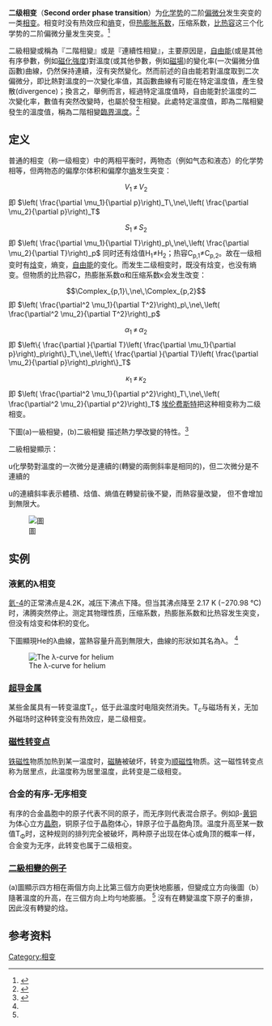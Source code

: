 {{Onesource|time=2017-03-13T15:25:59+00:00}}
'''二级相变'''（'''Second order phase transition'''）为[[化学势|化学势]]的二阶[[偏微分|偏微分]]发生突变的一类[[相变|相变]]。相变时没有热效应和[[熵|熵]]变，但[[热膨胀系数|热膨胀系数]]，压缩系数，[[比热容|比热容]]这三个化学势的二阶偏微分量发生突变。<ref>{{cite book|author = 傅献彩等|title = 物理化学（上）|edition=第五版|publisher = 高等教育出版社|pages =326-330|date=2005年7月}}</ref>

二級相變或稱為『二階相變』或是『連續性相變』，主要原因是，[[自由能|自由能]](或是其他有序參數，例如[[磁化強度|磁化強度]])對溫度(或其他參數，例如[[磁場|磁場]])的變化率(一次偏微分值函數)曲線，仍然保持連續，沒有突然變化。然而前述的自由能若對溫度取到二次偏微分，即比熱對溫度的一次變化率值，其函數曲線有可能在特定溫度值，產生發散(divergence)；換言之，舉例而言，經過特定溫度值時，自由能對於溫度的二次變化率，數值有突然改變時，也屬於發生相變。此處特定溫度值，即為二階相變發生的溫度值，稱為二階相變[[臨界溫度|臨界溫度]]。<ref>
{{Cite book
|title=Lectures on Phase Transitions and The Renormalization Group
|last=Goldenfeld
|first=Nigel
|publisher=Addison Wesley
|year=1992
|language=en
|isbn=0-201-55408-9}}</ref>

== 定义 ==
普通的相变（称一级相变）中的两相平衡时，两物态（例如气态和液态）的化学势相等，但两物态的偏摩尔体积和偏摩尔[[熵|熵]]发生突变：
:<math>V_1\,\ne\,V_2</math> 即 <math>\left( \frac{\partial \mu_1}{\partial p}\right)_T\,\ne\,\left( \frac{\partial \mu_2}{\partial p}\right)_T</math>
:<math>S_1\,\ne\,S_2</math> 即 <math>\left( \frac{\partial \mu_1}{\partial T}\right)_p\,\ne\,\left( \frac{\partial \mu_2}{\partial T}\right)_p</math>
同时还有焓值H<sub>1</sub>≠H<sub>2</sub>；热容C<sub>p,1</sub>≠C<sub>p,2</sub>。故在一级相变时有[[焓|焓]]变，熵变，[[自由能|自由能]]的变化。而发生二级相变时，既没有焓变，也没有熵变。但物质的比热容C，热膨胀系数α和压缩系数κ会发生改变：
:<math>\Complex_{p,1}\,\ne\,\Complex_{p,2}</math> 即 <math>\left( \frac{\partial^2 \mu_1}{\partial T^2}\right)_p\,\ne\,\left( \frac{\partial^2 \mu_2}{\partial T^2}\right)_p</math>
:<math>\alpha_1\,\ne\,\alpha_2</math> 即 <math>\left\{ \frac{\partial }{\partial T}\left( \frac{\partial \mu_1}{\partial p}\right)_p\right\}_T\,\ne\,\left\{ \frac{\partial }{\partial T}\left( \frac{\partial \mu_2}{\partial p}\right)_p\right\}_T</math>
:<math>\kappa_1\,\ne\,\kappa_2</math> 即 <math>\left( \frac{\partial^2 \mu_1}{\partial p^2}\right)_T\,\ne\,\left( \frac{\partial^2 \mu_2}{\partial p^2}\right)_T</math>
[[保罗·埃伦费斯特|埃伦费斯特]]把这种相变称为二级相变。

下圖(a)一級相變，(b)二級相變 描述熱力學改變的特性。<ref name="phy_chem">
{{Cite book
|title=Physical Chemistry
|author=Peter Atkins 
|coauthor=Julio de Paula
|year=2006
|edition=8th
|language=en
|isbn=0-7167-8759-8}}</ref>

二級相變顯示：

u化學勢對溫度的一次微分是連續的(轉變的兩側斜率是相同的)，但二次微分是不連續的

u的連續斜率表示體積、焓值、熵值在轉變前後不變，而熱容量改變，
但不會增加到無限大。

[[File:Second_order_phase_transition.png|圖]]

== 实例 ==
=== 液氦的λ相变 ===
[[氦-4|氦-4]]的正常沸点是4.2K，减压下沸点下降。但当其沸点降至 2.17 K (−270.98 °C) 时，沸腾突然停止。测定其物理性质，压缩系数，热膨胀系数和比热容发生突变，但没有焓变和体积的变化。

下圖顯現He的λ曲線，當熱容量升高到無限大，曲線的形狀如其名為λ。
<ref name="phy_chem"/>

[[File:The_λ-curve_for_helium.png|The λ-curve for helium]]
=== [[超导现象|超导金属]] ===
某些金属具有一转变温度T<sub>c</sub>，低于此温度时电阻突然消失。T<sub>c</sub>与磁场有关，无加外磁场时这种转变没有热效应，是二级相变。
=== [[居里点|磁性转变点]] ===
[[铁磁性|铁磁性]]物质加热到某一温度时，[[磁畴|磁畴]]被破坏，转变为[[顺磁性|顺磁性]]物质。这一磁性转变点称为居里点，此温度称为居里温度，此转变是二级相变。
=== 合金的有序-无序相变 ===
有序的合金晶胞中的原子代表不同的原子，而无序则代表混合原子。例如β-[[黄铜|黄铜]]为体心立方[[晶胞|晶胞]]，铜原子位于晶胞体心，锌原子位于晶胞角顶。温度升高至某一数值T<sub>Φ</sub>时，这种规则的排列完全被破坏，两种原子出现在体心或角顶的概率一样，合金变为无序，此转变也属于二级相变。



=== [[二級相變的例子|二級相變的例子]] ===
(a)圖顯示四方相在兩個方向上比第三個方向更快地膨脹，但變成立方向後圖（b）隨著溫度的升高，在三個方向上均勻地膨脹。 <ref name="phy_chem"/>
沒有在轉變溫度下原子的重排，因此沒有轉變的焓。



== 参考资料 ==
{{reflist}}
{{模板:物质状态}}

[[Category:相变|Category:相变]]